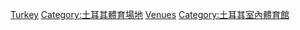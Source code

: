 {{commonscat|Basketball venues in Turkey}}

[[Category:各國籃球場|Turkey]]
[[Category:土耳其體育場地|Category:土耳其體育場地]]
[[Category:土耳其籃球|Venues]]
[[Category:土耳其室內體育館|Category:土耳其室內體育館]]